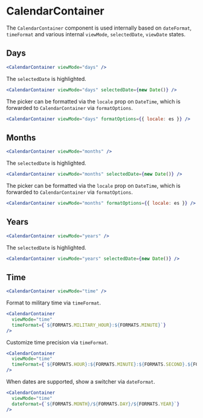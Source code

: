 

<Meta title="DateTime/CalendarContainer" component={CalendarContainer} />

# CalendarContainer

The `CalendarContainer` component is used internally based on `dateFormat`, `timeFormat` and various internal `viewMode`, `selectedDate`, `viewDate` states.

## Days

```jsx
<CalendarContainer viewMode="days" />
```

<Preview>
  <Story name="Days viewMode">
    <CalendarContainer viewMode="days" />
  </Story>
</Preview>

The `selectedDate` is highlighted.

```jsx
<CalendarContainer viewMode="days" selectedDate={new Date()} />
```

<Preview>
  <Story name="Days selectedDate">
    <CalendarContainer viewMode="days" selectedDate={new Date()} />
  </Story>
</Preview>

The picker can be formatted via the `locale` prop on `DateTime`, which is forwarded to `CalendarContainer` via `formatOptions`.

```jsx
<CalendarContainer viewMode="days" formatOptions={{ locale: es }} />
```

<Preview>
  <Story name="Days locale">
    <CalendarContainer viewMode="days" formatOptions={{ locale: es }} />
  </Story>
</Preview>

## Months

```jsx
<CalendarContainer viewMode="months" />
```

<Preview>
  <Story name="Months viewMode">
    <CalendarContainer viewMode="months" />
  </Story>
</Preview>

The `selectedDate` is highlighted.

```jsx
<CalendarContainer viewMode="months" selectedDate={new Date()} />
```

<Preview>
  <Story name="Months selectedDate">
    <CalendarContainer viewMode="months" selectedDate={new Date()} />
  </Story>
</Preview>

The picker can be formatted via the `locale` prop on `DateTime`, which is forwarded to `CalendarContainer` via `formatOptions`.

```jsx
<CalendarContainer viewMode="months" formatOptions={{ locale: es }} />
```

<Preview>
  <Story name="Months locale">
    <CalendarContainer viewMode="months" formatOptions={{ locale: es }} />
  </Story>
</Preview>

## Years

```jsx
<CalendarContainer viewMode="years" />
```

<Preview>
  <Story name="Years viewMode">
    <CalendarContainer viewMode="years" />
  </Story>
</Preview>

The `selectedDate` is highlighted.

```jsx
<CalendarContainer viewMode="years" selectedDate={new Date()} />
```

<Preview>
  <Story name="Years selectedDate">
    <CalendarContainer viewMode="years" selectedDate={new Date()} />
  </Story>
</Preview>

## Time

```jsx
<CalendarContainer viewMode="time" />
```

<Preview>
  <Story name="Time viewMode">
    <CalendarContainer viewMode="time" />
  </Story>
</Preview>

Format to military time via `timeFormat`.

```jsx
<CalendarContainer
  viewMode="time"
  timeFormat={`${FORMATS.MILITARY_HOUR}:${FORMATS.MINUTE}`}
/>
```

<Preview>
  <Story name="Time military time">
    <CalendarContainer
      viewMode="time"
      timeFormat={`${FORMATS.MILITARY_HOUR}:${FORMATS.MINUTE}`}
    />
  </Story>
</Preview>

Customize time precision via `timeFormat`.

```jsx
<CalendarContainer
  viewMode="time"
  timeFormat={`${FORMATS.HOUR}:${FORMATS.MINUTE}:${FORMATS.SECOND}.${FORMATS.MILLISECOND}`}
/>
```

<Preview>
  <Story name="Time with precision">
    <CalendarContainer
      viewMode="time"
      timeFormat={`${FORMATS.HOUR}:${FORMATS.MINUTE}:${FORMATS.SECOND}.${FORMATS.MILLISECOND}`}
    />
  </Story>
</Preview>

When dates are supported, show a switcher via `dateFormat`.

```jsx
<CalendarContainer
  viewMode="time"
  dateFormat={`${FORMATS.MONTH}/${FORMATS.DAY}/${FORMATS.YEAR}`}
/>
```

<Preview>
  <Story name="Time dateFormat">
    <CalendarContainer
      viewMode="time"
      dateFormat={`${FORMATS.MONTH}/${FORMATS.DAY}/${FORMATS.YEAR}`}
    />
  </Story>
</Preview>
